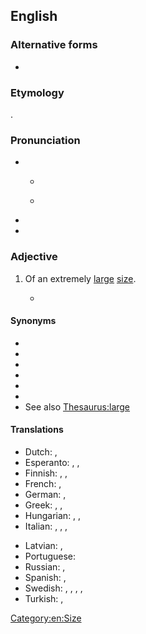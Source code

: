 ==English==

===Alternative forms===
* {{l|en|humungous}}

===Etymology===
{{blend|en|huge|monstrous}}.

===Pronunciation===
* {{IPA|en|/ˌhjuːˈmʌŋɡəs/|/ˌhjuːˈmɒŋɡəs/}}
** {{a|Northern England}} {{IPA|en|[çu̟ːˈmʊŋɡəs]}}
** {{a|Southern England}} {{IPA|en|[ˌçu̟ːˈmɐŋɡəs]}}
* {{audio|en|en-us-humongous.ogg|Audio (US)}}
* {{rhymes|en|ʌŋɡəs|s=2}}

===Adjective===
{{en-adj}}

# {{lb|en|informal}} Of an extremely [[large]] [[size]].
#* {{quote-book|en|year=2015|author=[[w:Chigozie Obioma|Chigozie Obioma]]|title=[[w:The Fishermen (Obioma novel)|The Fishermen]]|publisher=ONE|page=19|passage=Solomon had pulled this '''humongous''' fish that was bigger than anything weʼd ever seen.}}

====Synonyms====
* {{l|en|enormous}}
* {{l|en|gigantic}}
* {{l|en|ginormous}}
* {{l|en|immense}}
* {{l|en|huge}}
* {{l|en|massive}}
* See also [[Thesaurus:large]]

====Translations====
{{trans-top|extremely large}}
* Dutch: {{t+|nl|enorm}}, {{t+|nl|gigantisch}}
* Esperanto: {{t|eo|grandega}}, {{t|eo|giganta}}, {{t|eo|kolosa}}
* Finnish: {{t+|fi|valtava}}, {{t+|fi|suunnaton}}, {{t+|fi|jättimäinen}}
* French: {{t+|fr|énorme}}, {{t+|fr|gigantesque}}
* German: {{t+|de|gigantisch}}, {{t+|de|riesig}}
* Greek: {{t+|el|γιγαντιαίος}}, {{t+|el|εξαιρετικός}}, {{t+|el|θεόρατος}}
* Hungarian: {{t+|hu|óriási}}, {{t+|hu|hatalmas}}, {{t|hu|irdatlan}}
* Italian: {{t+|it|disumano}}, {{t+|it|enorme}}, {{t+|it|gigantesco}}, {{t+|it|mastodontico}}
{{trans-mid}}
* Latvian: {{t|lv|milzīgs}}, {{t|lv|gigantisks}}
* Portuguese: {{t+|pt|gigantesco}}
* Russian: {{t+|ru|огро́мный}}, {{t+|ru|гига́нтский}}
* Spanish: {{t+|es|gigante}}, {{t+|es|enorme}}
* Swedish: {{t+|sv|gigantisk}}, {{t+|sv|enorm}}, {{t|sv|mastodontisk}}, {{t+|sv|jättelik}}, {{t+|sv|kolossal}}
* Turkish: {{t+|tr|devasa}}, {{t+|tr|kocaman}}
{{trans-bottom}}

[[Category:en:Size]]